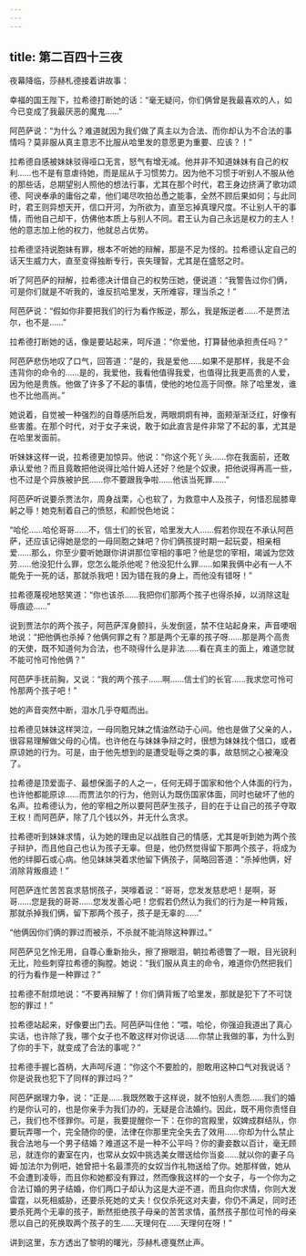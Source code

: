 ```yaml
---
---
---
```

title: 第二百四十三夜
---






夜幕降临，莎赫札德接着讲故事：





幸福的国王陛下，拉希德打断她的话：“毫无疑问，你们俩曾是我最喜欢的人，如今已变成了我最厌恶的魔鬼……”

阿芭萨说：“为什么？难道就因为我们做了真主以为合法、而你却认为不合法的事情吗？莫非服从真主意志不比服从哈里发的意愿更为重要、应该？！”

拉希德自感被妹妹驳得哑口无言，怒气有增无减。他并非不知道妹妹有自己的权利……也不是有意虐待她，而是屈从于习惯势力。因为他不习惯于听别人不服从他的那些话，总期望别人照他的想法行事，尤其在那个时代，君王身边挤满了歌功颂德、阿谀奉承的庸俗之辈，他们竭尽吹拍怂恿之能事，全然不顾后果如何；与此同时，君王则异想天开，信口开河，为所欲为，直至忘掉真理尺度。不让别人干的事情，而他自己却干，仿佛他本质上与别人不同。君王认为自己永远是权力的主人！他的意志加上他的权力，他就总占优势。

拉希德坚持说胞妹有罪，根本不听她的辩解，那是不足为怪的。拉希德认定自己的话天生威力大，直至变得独断专行，丧失理智，尤其是在盛怒之时。

听了阿芭萨的辩解，拉希德决计借自己的权势压她，便说道：“我警告过你们俩，可是你们就是不听我的，谁反抗哈里发，天所难容，理当杀之！”

阿芭萨说：“假如你非要把我们的行为看作叛逆，那么，我是叛逆者……不是贾法尔，也不是……”

拉希德打断她的话，像是要站起来，呵斥道：“你爱他，打算替他承担责任吗？”

阿芭萨悲伤地叹了口气，回答道：“是的，我是爱他……如果不是那样，我是不会违背你的命令的……是的，我爱他，我看他值得我爱，也值得比我更高贵的人爱，因为他是贵族。他做了许多了不起的事情，使他的地位高于同僚。除了哈里发，谁也不比他高尚。”

她说着，自觉被一种强烈的自尊感所启发，两眼炯炯有神，面颊渐渐泛红，好像有些害羞。在那个时代，对于女子来说，敢于如此直言是件非常了不起的事，尤其是在哈里发面前。

听妹妹这样一说，拉希德更加惊异。他说：“你这个死丫头……你在我面前，还敢承认爱他？而且竟敢把他说得比哈什姆人还好？他是个奴隶，把他说得再高一些，也不过是个异族被护民……你不要跟我争啦……他该当死罪……”

阿芭萨听说要杀贾法尔，周身战栗，心也软了，为救意中人及孩子，何惜忍屈膝卑躬之辱！她克制着自己的愤怒，和颜悦色地说：

“哈伦……哈伦哥哥……不，信士们的长官，哈里发大人……假若你现在不承认阿芭萨，还应该记得她是您的一母同胞之妹吧？你们俩孩提时期一起玩耍，相亲相爱……那么，你至少要听她跟你讲讲那位宰相的事吧？他是您的宰相，竭诚为您效劳……他没犯什么罪，您怎么能杀他呢？他没犯什么罪……如果我俩中必有一人不能免于一死的话，那就杀我吧！因为错在我的身上，而他没有错呀！”

拉希德蔑视地怒笑道：“你也该杀……我把你们那两个孩子也得杀掉，以消除这耻辱痕迹……”

说到贾法尔的两个孩子，阿芭萨浑身颤抖，头发倒竖，禁不住站起身来，声音哽咽地说：“把他俩也杀掉？他俩何罪之有？那是两个无辜的孩子呀……那是两个高贵的天使，既不知道何为合法，也不晓得什么是非法……看在真主的面上，难道您就不能可怜可怜他俩？”

阿芭萨手抚前胸，又说：“我的两个孩子……啊……信士们的长官……我求您可怜可怜那两个孩子吧！”

她的声音突然中断，泪水几乎夺眶而出。

拉希德见妹妹这样哭泣，一母同胞兄妹之情油然动于心间。他也是做了父亲的人，很容易理解做父母的心情。也许他在与妹妹争辩之时，很想为妹妹找个借口，或者原谅她的行为。可是，由于他先想到的是遭受耻辱之类的事，故慈悯之心被淹没了。

拉希德是顶爱面子、最想保面子的人之一，任何无碍于国家和他个人体面的行为，也许他都能原谅……而贾法尔的行为，他则认为既伤国家体面，同时也破坏了他的名声。拉希德认为，他的宰相之所以要阿芭萨生孩子，目的在于让自己的孩子夺取王权！而阿芭萨，除了几个钱以外，并无什么贪求。

拉希德听到妹妹求情，认为她的理由足以战胜自己的情感，尤其是听到她为两个孩子辩护，而且他自己也认为孩子无辜。但是，他仍然觉得留下那两个孩子，将成为他的绊脚石或心病。他见妹妹哭着求他留下俩孩子，简略回答道：“杀掉他俩，好消除背叛痕迹！”

阿芭萨连忙苦苦哀求慈悯孩子，哭嚎着说：“哥哥，您发发慈悲吧！是啊，哥哥……您是我的哥哥……您发发善心吧！您假若仍然认为我们的行为是一种背叛，那就杀掉我们俩，留下那两个孩子，孩子是无辜的……”

“他俩因你们俩的罪过而被杀，不杀就不能消除这种罪过。”

阿芭萨见乞怜无用，自尊心重新抬头，擦了擦眼泪，朝拉希德瞥了一眼，目光锐利无比，险些刺穿拉希德的胸膛。她说：“我们服从真主的命令，难道你仍然把我们的行为看作是一种罪过？”

拉希德不耐烦地说：“不要再辩解了！你们俩背叛了哈里发，那就是犯下了不可饶恕的罪过！”

拉希德站起来，好像要出门去。阿芭萨叫住他：“喂，哈伦，你强迫我道出了真心实话，也许除了我，哪个女子也不敢这样对你说话……你禁止我做的事，为什么到了你的手下，就变成了合法的事呢？”

拉希德手握匕首柄，大声呵斥道：“你这个不要脸的，胆敢用这种口气对我说话？你是说我也犯下了同样的罪过吗？”

阿芭萨据理力争，说：“正是……我既然敢于这样说，就不怕别人责怨……我们的婚约是你认可的，也是你亲手为我们办的，无疑是合法婚约。因此，既不用你责怪自己，我们也不怪罪你。可是，我要提醒你一下：在你的宫殿里，奴婢成群结队，你要玩弄哪一个，完全随你的便，法律在你那里完全失去了效用……你却为什么禁止我合法地与一个男子结婚？难道这不是一种不公平吗？你的妻妾数以百计，毫无顾忌，就连你的妻室在内，也常从女奴中挑选美女赠送给你当妾……就以你的妻子乌姆·加法尔为例吧，她曾把十名最漂亮的女奴当作礼物送给了你。她那样做，她从不会遭到凌辱，而且你和她都没有罪过，然而像我这样的一个女子，与一个你为之合法订婚的男子结婚，你们两口子却认为这是大逆不道，而且向你求情，你则大发雷霆，以死相威胁，还要杀死她的丈夫！仅仅杀死这对夫妻，你仍不满足，同时还要杀死两个无辜的孩子，断然拒绝孩子母亲的苦苦求情，虽然孩子那位可怜的母亲愿以自己的死换取两个孩子的生……天理何在……天理何在呀！”





讲到这里，东方透出了黎明的曙光，莎赫札德戛然止声。